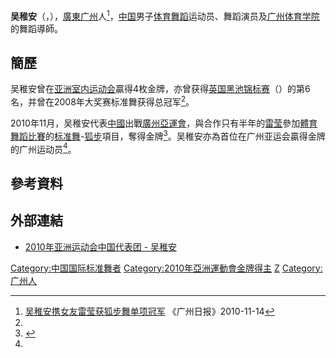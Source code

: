 {{MedalTableTop}}
{{MedalSport | [[体育舞蹈|体育舞蹈]]}}
{{MedalCountry | {{CHN}}}}
{{MedalCompetition | [[亞洲運動會|亞洲運動會]]}}
{{MedalGold | [[2010年亞洲運動會|2010年 廣州]] | [[2010年亞洲運動會體育舞蹈比賽|标准舞-狐步]] }}
{{MedalBottom}}
'''吴稚安'''（{{lang|en|'''WU Zhian'''}}，{{bd|1987年|2月12日|catIdx=W吴}}），[[廣東|廣東]][[广州|广州]]人<ref name="广州1114">[http://www.gz2010.cn/10/1114/08/6LEHOKFE0078000U.html 吴稚安携女友雷莹获狐步舞单项冠军] {{Wayback|url=http://www.gz2010.cn/10/1114/08/6LEHOKFE0078000U.html |date=20180930004913 }}《广州日报》2010-11-14</ref>，[[中国|中国]]男子[[体育舞蹈|体育舞蹈]]运动员、舞蹈演员及[[广州体育学院|广州体育学院]]的舞蹈導師。

==簡歷==
吴稚安曾在[[亚洲室内运动会|亚洲室内运动会]]贏得4枚金牌，亦曾获得[[英国黑池锦标赛|英国黑池锦标赛]]（{{lang|en|Blackpool Dance Festival}}）的第6名，并曾在2008年大奖赛标准舞获得总冠军<ref name="广州1114"/>。

2010年11月，吴稚安代表[[2010年亚洲运动会中国代表团|中國]]出戰[[廣州|廣州]][[2010年亞洲運動會|亞運會]]，與合作只有半年的[[雷莹|雷莹]]參加[[2010年亞洲運動會體育舞蹈比賽|體育舞蹈比賽]]的[[国际标准舞|标准舞]]-[[狐步|狐步]]項目，奪得金牌<ref name="廣州亞運">{{Cite web |url=http://www.gz2010.cn/info/CHN_CHN/ZB/ZBB101A_DS@@@@@@@@@@@@@@@CHN_number=201384.html |title=2010年廣州亞運會官方網站 体育舞蹈 - 吴稚安 - 简历 |accessdate=2011-04-26 |archive-date=2018-09-30 |archive-url=https://web.archive.org/web/20180930013314/http://www.gz2010.cn/info/CHN_CHN/ZB/ZBB101A_DS@@@@@@@@@@@@@@@CHN_number=201384.html |dead-url=no }}</ref>。吴稚安亦為首位在广州亚运会贏得金牌的广州运动员<ref name="广州1114"/>。

==參考資料==
{{reflist}}

==外部連結==
*[http://2010chinateam.sports.cn/index.php/personview/persons/885 2010年亚洲运动会中国代表团 - 吴稚安]{{Wayback|url=http://2010chinateam.sports.cn/index.php/personview/persons/885 |date=20181008173030 }}

{{China-sport-bio-stub}}

{{DEFAULTSORT:WU Zhian}}

[[Category:中国国际标准舞者|Category:中国国际标准舞者]]
[[Category:2010年亞洲運動會金牌得主|Category:2010年亞洲運動會金牌得主]]
[[Category:吴姓|Z]]
[[Category:广州人|Category:广州人]]